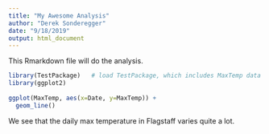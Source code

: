 ```yaml
---
title: "My Awesome Analysis"
author: "Derek Sonderegger"
date: "9/18/2019"
output: html_document
---
```

    
This Rmarkdown file will do the analysis.

```r
library(TestPackage)   # load TestPackage, which includes MaxTemp data frame.
library(ggplot2)
    
ggplot(MaxTemp, aes(x=Date, y=MaxTemp)) +
  geom_line()
```
    
We see that the daily max temperature in Flagstaff varies quite a lot.

